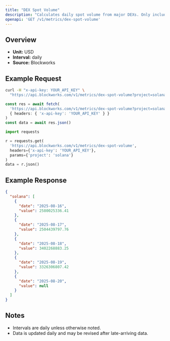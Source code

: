 ```yaml
---
title: "DEX Spot Volume"
description: "Calculates daily spot volume from major DEXs. Only includes volumes from fee-paying liquidity pools"
openapi: 'GET /v1/metrics/dex-spot-volume'
---
```


## Overview

- **Unit:** USD
- **Interval:** daily
- **Source:** Blockworks

## Example Request

<CodeGroup>

```bash cURL
curl -H "x-api-key: YOUR_API_KEY" \
  "https://api.blockworks.com/v1/metrics/dex-spot-volume?project=solana"
```

```typescript TypeScript
const res = await fetch(
  'https://api.blockworks.com/v1/metrics/dex-spot-volume?project=solana',
  { headers: { 'x-api-key': 'YOUR_API_KEY' } }
)
const data = await res.json()
```

```python Python
import requests

r = requests.get(
  'https://api.blockworks.com/v1/metrics/dex-spot-volume',
  headers={'x-api-key': 'YOUR_API_KEY'},
  params={'project': 'solana'}
)
data = r.json()
```

</CodeGroup>

## Example Response

```json
{
  "solana": [
    {
      "date": "2025-08-16",
      "value": 2580025336.41
    },
    {
      "date": "2025-08-17",
      "value": 2504439797.76
    },
    {
      "date": "2025-08-18",
      "value": 3402268883.25
    },
    {
      "date": "2025-08-19",
      "value": 3326306807.42
    },
    {
      "date": "2025-08-20",
      "value": null
    }
  ]
}
```

## Notes
- Intervals are daily unless otherwise noted.
- Data is updated daily and may be revised after late-arriving data.
